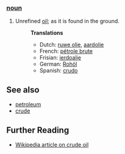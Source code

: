 ===[[noun]]===
# Unrefined [[oil]]; as it is found in the ground.
#:'''Translations'''
#:*Dutch: [[ruwe olie]], [[aardolie]]
#:*French: [[pétrole brute]]
#:*Frisian: [[ierdoalje]]
#:*German: [[Rohöl]]
#:*Spanish: [[crudo]]

== See also ==
* [[petroleum]]
* [[crude]]

== Further Reading ==
* [[w:crude oil|Wikipedia article on crude oil]]